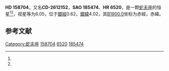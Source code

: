{{Starbox begin
| name = HD 158704
}}
{{Starbox observe
| epoch = [[J2000.0|J2000.0]]
| constell = [[蛇夫座|蛇夫座]]<ref name=SIMBAD>{{cite web
 | url=http://simbad.u-strasbg.fr/simbad/sim-id?Ident=HR+6520
 | title =Pulsating variable Star
 | publisher=Centre de Données astronomiques de Strasbourg
 | work=SIMBAD
 | accessdate=2012-07-13}}</ref><ref name=DATA>{{cite web
 | url=http://vizier.u-strasbg.fr/viz-bin/VizieR-5?-out.add=.&-source=5050&-corr=PK=HR&-out.max=9999&HR=6520
 | title=VizieR Detailed Page
 | accessdate=2012-07-13
 | archive-date=2016-03-05
 | archive-url=https://web.archive.org/web/20160305102202/http://vizier.u-strasbg.fr/viz-bin/VizieR-5?-out.add=.&-source=5050&-corr=PK=HR&-out.max=9999&HR=6520
 | dead-url=no
 }}</ref>
| 星官 = 天龠七
| ra = {{RA|17|31|44.4}}<ref name=SIMBAD /><ref name=DATA />
| dec = {{DEC|-26|16|11}}<ref name=SIMBAD /><ref name=DATA />
| appmag_v = 6.05<ref name=SIMBAD /><ref name=DATA />
}}
{{Starbox character
| class = B9p<ref name=SIMBAD /><ref name=DATA />
| b-v = -0.06<ref name=SIMBAD /><ref name=DATA />
| u-b = -0.37<ref name=SIMBAD /><ref name=DATA />
| r-i = <ref name=SIMBAD /><ref name=DATA />
| variable = 
}}
{{Starbox astrometry
| radial_v = -0.37
| prop_mo_ra = 0
| parallax = 
| p_error = 
}}
{{Starbox catalog
| names =CD-2612152，[[SAO星表|SAO]] 185474，[[HD星表|HD]] 158704，[[HR星表|HR]] 6520}}
{{Starbox reference |Simbad=HR+6520}}
{{Starbox end}}

'''HD 158704'''，又名'''CD-2612152'''，'''SAO 185474'''、'''HR 6520'''，是一颗[[蛇夫座|蛇夫座]]的恒星<ref name=SIMBAD /><ref name=DATA />，视星等为6.05，位于[[銀道座標系|銀經]]0.62，[[銀道座標系|銀緯]]4.02，其[[B1900.0|B1900.0]]坐标为赤經{{RA|17|25|31.7}}，赤緯{{DEC|-26|4.02|35}}。

== 参考文献 ==
{{reflist}}

{{star-stub}}
{{蛇夫座恒星}}
{{星官|天龠|7|4}}

[[Category:蛇夫座|Category:蛇夫座]]
[[Category:HD和HDE天體|158704]]
[[Category:HR天體|6520]]
[[Category:SAO天體|185474]]